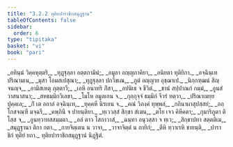 ```yaml
---
title: "3.2.2 ทุติยปาราชิกสมุฏฺฐาน"
tableOfContents: false
sidebar:
  order: 6
type: "tipitaka"
basket: "vi"
book: "pari"
---
```



<DynamicBreadcrumb />

<Division number="259" book="pari">

<Paragraph number="1093" type="verses" book="pari">
_อทินฺนํ วิคฺคหุตฺตริ,_  
_ทุฏฺฐุลฺลา อตฺตกามินํ;_  
_อมูลา อญฺญภาคิยา,_  
_อนิยตา ทุติยิกา._  

</Paragraph>

<Paragraph number="1094" type="verses" book="pari">
_อจฺฉินฺเท ปริณามเน,_  
_มุสา โอมสเปสุณา;_  
_ทุฏฺฐุลฺลา ปถวีขเณ,_  
_ภูตํ อญฺญาย อุชฺฌาเป._  

</Paragraph>

<Paragraph number="1095" type="verses" book="pari">
_นิกฺกฑฺฒนํ สิญฺจนญฺจ,_  
_อามิสเหตุ ภุตฺตาวี;_  
_เอหิ อนาทริ ภิํสา,_  
_อปนิเธ จ ชีวิตํ._  

</Paragraph>

<Paragraph number="1096" type="verses" book="pari">
_ชานํ สปฺปาณกํ กมฺมํ,_  
_อูนสํวาสนาสนา;_  
_สหธมฺมิกวิเลขา,_  
_โมโห อมูลเกน จ._  

</Paragraph>

<Paragraph number="1097" type="verses" book="pari">
_กุกฺกุจฺจํ ธมฺมิกํ จีวรํ ทตฺวา,_  
_ปริณาเมยฺย ปุคฺคเล;_  
_กิํ เต อกาลํ อจฺฉินฺเท,_  
_ทุคฺคหี นิรเยน จ._  

</Paragraph>

<Paragraph number="1098" type="verses" book="pari">
_คณํ วิภงฺคํ ทุพฺพลํ,_  
_กถินาผาสุปสฺสยํ;_  
_อกฺโกสจณฺฑี มจฺฉรี,_  
_คพฺภินี จ ปายนฺติยา._  

</Paragraph>

<Paragraph number="1099" type="verses" book="pari">
_ทฺเววสฺสํ สิกฺขา สํเฆน,_  
_ตโย เจว คิหีคตา;_  
_กุมาริภูตา ติโสฺส จ,_  
_อูนทฺวาทสสมฺมตา._  

</Paragraph>

<Paragraph number="1100" type="verses" book="pari">
_อลํ ตาว โสกาวาสํ,_  
_ฉนฺทา อนุวสฺสา จ ทฺเว;_  
_สิกฺขาปทา สตฺตติเม,_  
_สมุฏฺฐานา ติกา กตา._  

</Paragraph>

<Paragraph number="1101" type="verses" book="pari">
_กายจิตฺเตน น วาจา,_  
_วาจาจิตฺตํ น กายิกํ;_  
_ตีหิ ทฺวาเรหิ ชายนฺติ,_  
_ปาราชิกํ ทุติยํ ยถา._  


</Paragraph>
</Division>

<Paragraph number="1102" type="center" book="pari">
ทุติยปาราชิกสมุฏฺฐานํ นิฏฺฐิตํ.
</Paragraph>